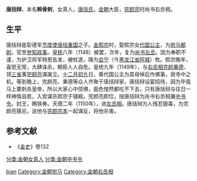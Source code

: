 '''唐括辩'''{{BD|？||1150年||}}，本名'''斡骨剌'''，女真人，[[唐括姓|唐括氏]]。[[金朝|金朝]]大臣，[[完颜亮|完颜亮]]时尚书右丞相。

==生平==    
唐括辩是彰德军[[节度使|节度使]][[唐括重国|唐括重国]]之子。[[金熙宗|金熙宗]]时，娶熙宗女[[代国公主_(金朝)|代国公主]]，为[[驸马都尉|驸马都尉]]。官至[[参知政事|参知政事]]。[[皇统|皇统]]八年（1148）被罢，次年，复为[[尚书左丞|尚书左丞]]。因为奉职不谨，为护卫将军特思告发，被杖逐，降为[[会宁|会宁]]（今[[黑龙江省|黑龙江省]][[阿城|阿城]]）牧。熙宗晚年，喜怒无常，大肆诛杀，朝臣人人自危。皇统九年（1149年），与[[右丞相|右丞相]][[完颜秉德|完颜秉德]]、领[[三省|三省]]事[[完颜亮|完颜亮]]谋废立。[[十二月初九|十二月初九]]日，乘代国公主为其母悼后作佛事，居寺中之机。等到晚上，完颜亮、秉德等众人齐聚于唐括辩家，唐括辩设宴招待，因为毕竟马上要刺杀皇帝，所以大家心中惊惧，面色惶然都吃不下去，只有唐括辩与往日一样神情自若，入宫谋杀熙宗于寝殿。完颜亮即位，授唐括辩为尚书右丞相兼[[中书令|中书令]]。封王，赐铁券。天德二年（1150年），进[[左丞相|左丞相]]。唐括辩为人残忍狠毒，为完颜亮猜忌，说他与[[完颜宗本|完颜宗本]]一起谋反，将他杀害。

==参考文献==
* 《[[金史|金史]]》卷132
[[分类:金朝女真人|分类:金朝女真人]]
[[分类:金朝中书令|分类:金朝中书令]]
[[Category:唐括姓|bian]]
[[Category:金朝驸马|Category:金朝驸马]]
[[Category:金朝右丞相|Category:金朝右丞相]]